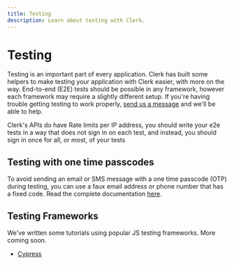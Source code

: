 ```yaml
---
title: Testing
description: Learn about testing with Clerk.
---
```


# Testing

Testing is an important part of every application. Clerk has built some helpers to make testing your application with Clerk easier, with more on the way. End-to-end (E2E) tests should be possible in any framework, however each framework may require a slightly different setup. If you're having trouble getting testing to work properly, [send us a message](https://clerk.com/support) and we'll be able to help.

<Callout type="warning">
  Clerk's APIs do have Rate limits per IP address, you should write your e2e tests in a way that does not sign in on each test, and instead, you should sign in once for all, or most, of your tests
</Callout>

## Testing with one time passcodes

To avoid sending an email or SMS message with a one time passcode (OTP) during testing, you can use a faux email address or phone number that has a fixed code. Read the complete documentation [here](https://clerk.com/docs/testing/test-emails-and-phones).

## Testing Frameworks

We've written some tutorials using popular JS testing frameworks. More coming soon.

- [Cypress](/docs/testing/cypress)
